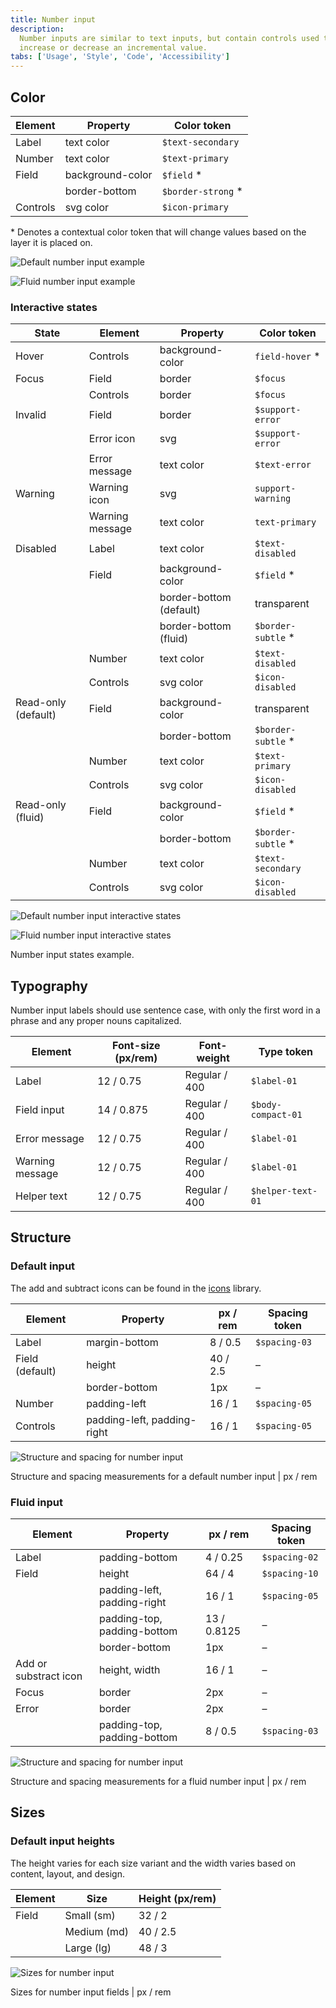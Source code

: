 ```yaml
---
title: Number input
description:
  Number inputs are similar to text inputs, but contain controls used to
  increase or decrease an incremental value.
tabs: ['Usage', 'Style', 'Code', 'Accessibility']
---
```


## Color

| Element  | Property         | Color token         |
| -------- | ---------------- | ------------------- |
| Label    | text color       | `$text-secondary`   |
| Number   | text color       | `$text-primary`     |
| Field    | background-color | `$field` \*         |
|          | border-bottom    | `$border-strong` \* |
| Controls | svg color        | `$icon-primary`     |

<Caption>
  * Denotes a contextual color token that will change values based on the layer
  it is placed on.
</Caption>

<Row>
<Column colLg={8}>

<Tabs>

<Tab label="Default">

![Default number input example](images/number-input-style-1.png)

</Tab>

<Tab label="Fluid">

![Fluid number input example](images/number-input-style-1b.png)

</Tab>

</Tabs>

</Column>
</Row>

### Interactive states

| State               | Element         | Property                | Color token         |
| ------------------- | --------------- | ----------------------- | ------------------- |
| Hover               | Controls        | background-color        | `field-hover` \*    |
| Focus               | Field           | border                  | `$focus`            |
|                     | Controls        | border                  | `$focus`            |
| Invalid             | Field           | border                  | `$support-error`    |
|                     | Error icon      | svg                     | `$support-error`    |
|                     | Error message   | text color              | `$text-error`       |
| Warning             | Warning icon    | svg                     | `support-warning`   |
|                     | Warning message | text color              | `text-primary`      |
| Disabled            | Label           | text color              | `$text-disabled`    |
|                     | Field           | background-color        | `$field` \*         |
|                     |                 | border-bottom (default) | transparent         |
|                     |                 | border-bottom (fluid)   | `$border-subtle` \* |
|                     | Number          | text color              | `$text-disabled`    |
|                     | Controls        | svg color               | `$icon-disabled`    |
| Read-only (default) | Field           | background-color        | transparent         |
|                     |                 | border-bottom           | `$border-subtle` \* |
|                     | Number          | text color              | `$text-primary`     |
|                     | Controls        | svg color               | `$icon-disabled`    |
| Read-only (fluid)   | Field           | background-color        | `$field` \*         |
|                     |                 | border-bottom           | `$border-subtle` \* |
|                     | Number          | text color              | `$text-secondary`   |
|                     | Controls        | svg color               | `$icon-disabled`    |

<Row>
<Column colLg={8}>

<Tabs>

<Tab label="Default">

![Default number input interactive states](images/number-input-usage-6.png)

</Tab>

<Tab label="Fluid">

![Fluid number input interactive states](images/number-input-usage-6-fluid.png)

</Tab>

</Tabs>

</Column>
</Row>

<Caption>Number input states example.</Caption>

## Typography

Number input labels should use sentence case, with only the first word in a
phrase and any proper nouns capitalized.

| Element         | Font-size (px/rem) | Font-weight   | Type token         |
| --------------- | ------------------ | ------------- | ------------------ |
| Label           | 12 / 0.75          | Regular / 400 | `$label-01`        |
| Field input     | 14 / 0.875         | Regular / 400 | `$body-compact-01` |
| Error message   | 12 / 0.75          | Regular / 400 | `$label-01`        |
| Warning message | 12 / 0.75          | Regular / 400 | `$label-01`        |
| Helper text     | 12 / 0.75          | Regular / 400 | `$helper-text-01`  |

## Structure

### Default input

The add and subtract icons can be found in the
[icons](/guidelines/icons/library) library.

| Element         | Property                    | px / rem | Spacing token |
| --------------- | --------------------------- | -------- | ------------- |
| Label           | margin-bottom               | 8 / 0.5  | `$spacing-03` |
| Field (default) | height                      | 40 / 2.5 | –             |
|                 | border-bottom               | 1px      | –             |
| Number          | padding-left                | 16 / 1   | `$spacing-05` |
| Controls        | padding-left, padding-right | 16 / 1   | `$spacing-05` |

<div className="image--fixed">

![Structure and spacing for number input](images/number-input-style-3.png)

</div>

<Caption>
  Structure and spacing measurements for a default number input | px / rem
</Caption>

### Fluid input

| Element               | Property                    | px / rem    | Spacing token |
| --------------------- | --------------------------- | ----------- | ------------- |
| Label                 | padding-bottom              | 4 / 0.25    | `$spacing-02` |
| Field                 | height                      | 64 / 4      | `$spacing-10` |
|                       | padding-left, padding-right | 16 / 1      | `$spacing-05` |
|                       | padding-top, padding-bottom | 13 / 0.8125 | –             |
|                       | border-bottom               | 1px         | –             |
| Add or substract icon | height, width               | 16 / 1      | –             |
| Focus                 | border                      | 2px         | –             |
| Error                 | border                      | 2px         | –             |
|                       | padding-top, padding-bottom | 8 / 0.5     | `$spacing-03` |

<div className="image--fixed">

![Structure and spacing for number input](images/number-input-style-1-fluid.png)

</div>

<Caption>
  Structure and spacing measurements for a fluid number input | px / rem
</Caption>

## Sizes

### Default input heights

The height varies for each size variant and the width varies based on content,
layout, and design.

| Element | Size        | Height (px/rem) |
| ------- | ----------- | --------------- |
| Field   | Small (sm)  | 32 / 2          |
|         | Medium (md) | 40 / 2.5        |
|         | Large (lg)  | 48 / 3          |

<div className="image--fixed">

![Sizes for number input](images/number-input-style-size.png)

</div>

<Caption>Sizes for number input fields | px / rem</Caption>
